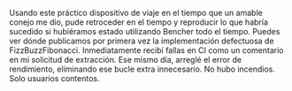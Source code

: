 Usando este práctico dispositivo de viaje en el tiempo que un amable conejo me dio,
pude retroceder en el tiempo y reproducir lo que habría sucedido si hubiéramos estado utilizando Bencher todo el tiempo.
Puedes ver dónde publicamos por primera vez la implementación defectuosa de FizzBuzzFibonacci.
Inmediatamente recibí fallas en CI como un comentario en mi solicitud de extracción.
Ese mismo día, arreglé el error de rendimiento, eliminando ese bucle extra innecesario.
No hubo incendios. Solo usuarios contentos.